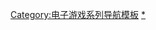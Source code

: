 {{Navbox
| name = 异度系列
| title = [[异度系列|-{zh-cn:异度; zh-tw:異域;}-系列]]
| bodyclass = hlist
| state = {{{state|}}}

| group1= -{zh-cn:异度装甲; zh-tw:異域神兵;}-
| list1 =
* [[異域神兵|-{zh-cn:异度装甲; zh-tw:異域神兵;}-]]
** [[異域神兵角色列表|角色列表]]
** [[Creid]]

| group2 = [[異域傳說系列|-{zh-cn:异度传说; zh-tw:異域傳說;}-]]
| list2 ={{Navbox|child
 | group1 = 主要游戏
 | list1 =
* [[异度传说 一章 权力意志|一章 权力意志]]
* [[异度传说 二章 善恶的彼岸|二章 善恶的彼岸]]
* [[异度传说 三章 查拉图斯特拉如是说|三章 查拉图斯特拉如是说]]

 | group2 = 相關條目
 | list2 =
* [[Xenosaga the Animation]]
* [[KOS-MOS]]

 }}

| group3 = [[异度神剑系列|異度神劍]]
| list3 = {{Navbox|child
 | group1 = 主要游戏
 | list1 =
* [[異度神劍]]
* [[异度神剑X|X]]
* [[异度神剑2|2]]
** [[異度神劍2 黃金之國伊拉|黃金之國伊拉]]
* [[異度神劍3|3]]

 | group2 = 主要角色
 | list2 = 
* {{le|修爾克 (異度神劍)|Shulk|修爾克}}
* {{le|林李|Lin Lee}}

 }}

| group4 = 相关游戏
| list4 =
* [[南夢宮X卡普空]]
* [[穿越领域计划]]
* [[任天堂明星大亂鬥系列]]
** [[任天堂明星大亂鬥3DS/Wii U|3DS/Wii U]]
** [[任天堂明星大亂鬥 特別版|特別版]]


| group5 = 相关公司
| list5 =
* [[Monolith Soft]]
* [[史克威尔艾尼克斯]]
* [[万代南梦宫娱乐]]
* [[任天堂]]

| group6 = 相关人物
| list6 = 
* [[高橋哲哉 (遊戲製作人)|高桥哲哉]]
* [[嵯峨空哉]]
* [[田中久仁彦]]
* [[光田康典]]
}}<noinclude>
{{collapsible option}}

{{DEFAULTSORT:Xeno}}
[[Category:电子游戏系列导航模板]]
[[Category:异度系列|*]]
</noinclude>